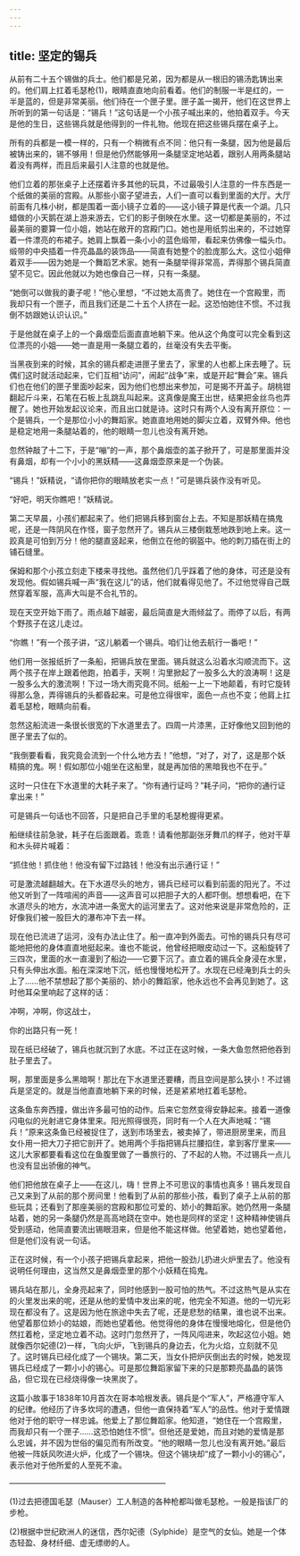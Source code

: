 ```yaml
---
---
---
```

title: 坚定的锡兵
---






从前有二十五个锡做的兵士。他们都是兄弟，因为都是从一根旧的锡汤匙铸出来的。他们肩上扛着毛瑟枪(1)，眼睛直直地向前看着。他们的制服一半是红的，一半是蓝的，但是非常美丽。他们待在一个匣子里。匣子盖一揭开，他们在这世界上所听到的第一句话是：“锡兵！”这句话是一个小孩子喊出来的，他拍着双手。今天是他的生日，这些锡兵就是他得到的一件礼物。他现在把这些锡兵摆在桌子上。

所有的兵都是一模一样的，只有一个稍微有点不同：他只有一条腿，因为他是最后被铸出来的，锡不够用！但是他仍然能够用一条腿坚定地站着，跟别人用两条腿站着没有两样，而且后来最引人注意的也就是他。

他们立着的那张桌子上还摆着许多其他的玩具，不过最吸引人注意的一件东西是一个纸做的美丽的宫殿。从那些小窗子望进去，人们一直可以看到里面的大厅。大厅前面有几株小树，都是围着一面小镜子立着的——这小镜子算是代表一个湖。几只蜡做的小天鹅在湖上游来游去，它们的影子倒映在水里。这一切都是美丽的，不过最美丽的要算一位小姐，她站在敞开的宫殿门口。她也是用纸剪出来的，不过她穿着一件漂亮的布裙子。她肩上飘着一条小小的蓝色缎带，看起来仿佛像一幅头巾。缎带的中央插着一件亮晶晶的装饰品——简直有她整个的脸庞那么大。这位小姐伸着双手——因为她是一个舞蹈艺术家。她有一条腿举得非常高，弄得那个锡兵简直望不见它。因此他就以为她也像自己一样，只有一条腿。

“她倒可以做我的妻子呢！”他心里想，“不过她太高贵了。她住在一个宫殿里，而我却只有一个匣子，而且我们还是二十五个人挤在一起。这恐怕她住不惯。不过我倒不妨跟她认识认识。”

于是他就在桌子上的一个鼻烟壶后面直直地躺下来。他从这个角度可以完全看到这位漂亮的小姐——她一直是用一条腿立着的，丝毫没有失去平衡。

当黑夜到来的时候，其余的锡兵都走进匣子里去了，家里的人也都上床去睡了。玩偶们这时就活动起来，它们互相“访问”，闹起“战争”来，或是开起“舞会”来。锡兵们也在他们的匣子里面吵起来，因为他们也想出来参加，可是揭不开盖子。胡桃钳翻起斤斗来，石笔在石板上乱跳乱叫起来。这真像是魔王出世，结果把金丝鸟也弄醒了。她也开始发起议论来，而且出口就是诗。这时只有两个人没有离开原位：一个是锡兵，一个是那位小小的舞蹈家。她直直地用她的脚尖立着，双臂外伸。他也是稳定地用一条腿站着的，他的眼睛一忽儿也没有离开她。

忽然钟敲了十二下，于是“嘣”的一声，那个鼻烟壶的盖子掀开了，可是那里面并没有鼻烟，却有一个小小的黑妖精——这鼻烟壶原来是一个伪装。

“锡兵！”妖精说，“请你把你的眼睛放老实一点！”可是锡兵装作没有听见。

“好吧，明天你瞧吧！”妖精说。

第二天早晨，小孩们都起来了。他们把锡兵移到窗台上去。不知是那妖精在搞鬼呢，还是一阵阴风在作怪，窗子忽然开了。锡兵从三楼倒栽葱地跌到地上来。这一跤真是可怕到万分！他的腿直竖起来，他倒立在他的钢盔中。他的刺刀插在街上的铺石缝里。

保姆和那个小孩立刻走下楼来寻找他。虽然他们几乎踩着了他的身体，可还是没有发现他。假如锡兵喊一声“我在这儿”的话，他们就看得见他了。不过他觉得自己既然穿着军服，高声大叫是不合礼节的。

现在天空开始下雨了。雨点越下越密，最后简直是大雨倾盆了。雨停了以后，有两个野孩子在这儿走过。

“你瞧！”有一个孩子讲，“这儿躺着一个锡兵。咱们让他去航行一番吧！”

他们用一张报纸折了一条船，把锡兵放在里面。锡兵就这么沿着水沟顺流而下。这两个孩子在岸上跟着他跑，拍着手，天啊！沟里掀起了一股多么大的浪涛啊！这是一股多么大的激流啊！下过一场大雨究竟不同。纸船一上一下地颠着，有时它旋转得那么急，弄得锡兵的头都昏起来。可是他立得很牢，面色一点也不变；他肩上扛着毛瑟枪，眼睛向前看。

忽然这船流进一条很长很宽的下水道里去了。四周一片漆黑，正好像他又回到他的匣子里去了似的。

“我倒要看看，我究竟会流到一个什么地方去！”他想，“对了，对了，这是那个妖精搞的鬼。啊！假如那位小姐坐在这船里，就是再加倍的黑暗我也不在乎。”

这时一只住在下水道里的大耗子来了。“你有通行证吗？”耗子问，“把你的通行证拿出来！”

可是锡兵一句话也不回答，只是把自己手里的毛瑟枪握得更紧。

船继续往前急驶，耗子在后面跟着。乖乖！请看他那副张牙舞爪的样子，他对干草和木头碎片喊着：

“抓住他！抓住他！他没有留下过路钱！他没有出示通行证！”

可是激流越翻越大。在下水道尽头的地方，锡兵已经可以看到前面的阳光了。不过他又听到了一阵喧闹的声音——这声音可以把胆子大的人都吓倒。想想看吧，在下水道尽头的地方，水流冲进一条宽大的运河里去了。这对他来说是非常危险的，正好像我们被一股巨大的瀑布冲下去一样。

现在他已流进了运河，没有办法止住了。船一直冲到外面去。可怜的锡兵只有尽可能地把他的身体直直地挺起来。谁也不能说，他曾经把眼皮动过一下。这船旋转了三四次，里面的水一直漫到了船边——它要下沉了。直立着的锡兵全身浸在水里，只有头伸出水面。船在深深地下沉，纸也慢慢地松开了。水现在已经淹到兵士的头上了……他不禁想起了那个美丽的、娇小的舞蹈家，他永远也不会再见到她了。这时他耳朵里响起了这样的话：

冲啊，冲啊，你这战士，

你的出路只有一死！

现在纸已经破了，锡兵也就沉到了水底。不过正在这时候，一条大鱼忽然把他吞到肚子里去了。

啊，那里面是多么黑暗啊！那比在下水道里还要糟，而且空间是那么狭小！不过锡兵是坚定的。就是当他直直地躺下来的时候，还是紧紧地扛着毛瑟枪。

这条鱼东奔西撞，做出许多最可怕的动作。后来它忽然变得安静起来。接着一道像闪电似的光射进它身体里来。阳光照得很亮，同时有一个人在大声地喊：“锡兵！”原来这条鱼已经被捉住了，送到市场里去，被卖掉了，带进厨房里来，而且女仆用一把大刀子把它剖开了。她用两个手指把锡兵拦腰掐住，拿到客厅里来——这儿大家都要看看这位在鱼腹里做了一番旅行的、了不起的人物。不过锡兵一点儿也没有显出骄傲的神气。

他们把他放在桌子上——在这儿，嗨！世界上不可思议的事情也真多！锡兵发现自己又来到了从前的那个房间里！他看到了从前的那些小孩，看到了桌子上从前的那些玩具；还看到了那座美丽的宫殿和那位可爱的、娇小的舞蹈家。她仍然用一条腿站着，她的另一条腿仍然是高高地跷在空中。她也是同样的坚定！这种精神使锡兵受到感动，他简直要流出锡眼泪来，但是他不能这样做。他望着她，她也望着他，但是他们没有说一句话。

正在这时候，有一个小孩子把锡兵拿起来，把他一股劲儿扔进火炉里去了。他没有说明任何理由，这当然又是鼻烟壶里的那个小妖精在捣鬼。

锡兵站在那儿，全身亮起来了，同时他感到一股可怕的热气。不过这热气是从实在的火里发出来的呢，还是从他的爱情中发出来的呢，他完全不知道。他的一切光彩现在都没有了。这是因为他在旅途中失去了呢，还是悲愁的结果，谁也说不出来。他望着那位娇小的姑娘，而她也望着他。他觉得他的身体在慢慢地熔化，但是他仍然扛着枪，坚定地立着不动。这时门忽然开了，一阵风闯进来，吹起这位小姐。她就像西尔妃德(2)一样，飞向火炉，飞到锡兵的身边去，化为火焰，立刻就不见了。这时锡兵已经化成了一个锡块。第二天，当女仆把炉灰倒出去的时候，她发现锡兵已经成了一颗小小的锡心。可是那位舞蹈家留下来的只是那颗亮晶晶的装饰品，但它现在已经烧得像一块黑炭了。

这篇小故事于1838年10月首次在哥本哈根发表。锡兵是个“军人”，严格遵守军人的纪律。他经历了许多坎坷的遭遇，但他一直保持着“军人”的品性。他对于爱情跟他对于他的职守一样忠诚。他爱上了那位舞蹈家。他知道，“她住在一个宫殿里，而我却只有一个匣子……这恐怕她住不惯”。但他还是爱她，而且对她的爱情是那么忠诚，并不因为世俗的偏见而有所改变。“他的眼睛一忽儿也没有离开她。”最后他被一阵妖风吹进火炉，化成了一个锡块。但这个锡块却“成了一颗小小的锡心”，表示他对于他所爱的人至死不渝。




————————————————————

(1)过去把德国毛瑟（Mauser）工人制造的各种枪都叫做毛瑟枪。一般是指该厂的步枪。

(2)根据中世纪欧洲人的迷信，西尔妃德（Sylphide）是空气的女仙。她是一个体态轻盈、身材纤细、虚无缥缈的人。